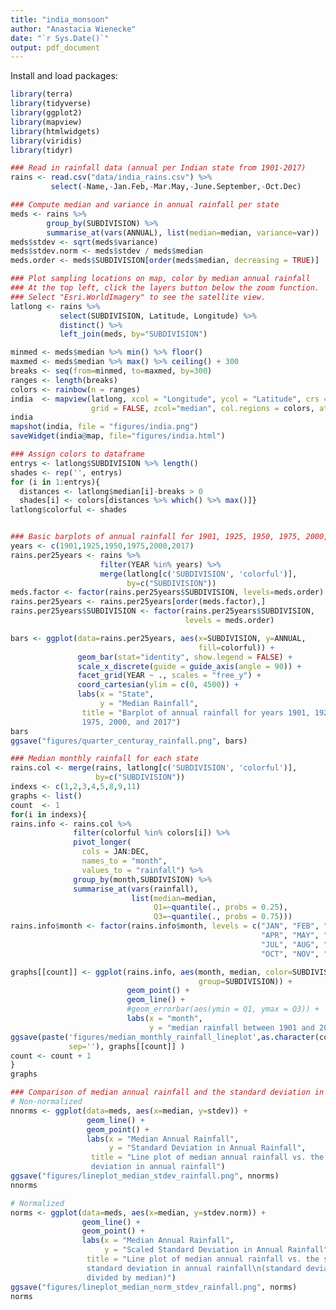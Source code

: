 ```yaml
---
title: "india_monsoon"
author: "Anastacia Wienecke"
date: "`r Sys.Date()`"
output: pdf_document
---
```


Install and load packages:

```r
library(terra)
library(tidyverse)
library(ggplot2)
library(mapview)
library(htmlwidgets)
library(viridis)
library(tidyr)
```

```r
### Read in rainfall data (annual per Indian state from 1901-2017)
rains <- read.csv("data/india_rains.csv") %>% 
         select(-Name,-Jan.Feb,-Mar.May,-June.September,-Oct.Dec)

### Compute median and variance in annual rainfall per state
meds <- rains %>%
        group_by(SUBDIVISION) %>%
        summarise_at(vars(ANNUAL), list(median=median, variance=var))
meds$stdev <- sqrt(meds$variance)
meds$stdev.norm <- meds$stdev / meds$median
meds.order <- meds$SUBDIVISION[order(meds$median, decreasing = TRUE)]
```


```r
### Plot sampling locations on map, color by median annual rainfall
### At the top left, click the layers button below the zoom function.
### Select "Esri.WorldImagery" to see the satellite view.
latlong <- rains %>%
           select(SUBDIVISION, Latitude, Longitude) %>%
           distinct() %>%
           left_join(meds, by="SUBDIVISION")

minmed <- meds$median %>% min() %>% floor()
maxmed <- meds$median %>% max() %>% ceiling() + 300
breaks <- seq(from=minmed, to=maxmed, by=300)
ranges <- length(breaks)
colors <- rainbow(n = ranges)
india  <- mapview(latlong, xcol = "Longitude", ycol = "Latitude", crs = 4269,
                  grid = FALSE, zcol="median", col.regions = colors, at = breaks)
india
mapshot(india, file = "figures/india.png")
saveWidget(india@map, file="figures/india.html")
```

``` r
### Assign colors to dataframe
entrys <- latlong$SUBDIVISION %>% length()
shades <- rep('', entrys)
for (i in 1:entrys){
  distances <- latlong$median[i]-breaks > 0
  shades[i] <- colors[distances %>% which() %>% max()]}
latlong$colorful <- shades


### Basic barplots of annual rainfall for 1901, 1925, 1950, 1975, 2000, and 2017
years <- c(1901,1925,1950,1975,2000,2017)
rains.per25years <- rains %>%
                    filter(YEAR %in% years) %>%
                    merge(latlong[c('SUBDIVISION', 'colorful')], 
                          by=c("SUBDIVISION"))
meds.factor <- factor(rains.per25years$SUBDIVISION, levels=meds.order)
rains.per25years <- rains.per25years[order(meds.factor),]
rains.per25years$SUBDIVISION <- factor(rains.per25years$SUBDIVISION,
                                       levels = meds.order)

bars <- ggplot(data=rains.per25years, aes(x=SUBDIVISION, y=ANNUAL,
                                          fill=colorful)) +
               geom_bar(stat="identity", show.legend = FALSE) +
               scale_x_discrete(guide = guide_axis(angle = 90)) +
               facet_grid(YEAR ~ ., scales = "free_y") +
               coord_cartesian(ylim = c(0, 4500)) +
               labs(x = "State",
                    y = "Median Rainfall",
                title = "Barplot of annual rainfall for years 1901, 1925, 1950,
                1975, 2000, and 2017")
bars
ggsave("figures/quarter_centuray_rainfall.png", bars)
```

``` r
### Median monthly rainfall for each state
rains.col <- merge(rains, latlong[c('SUBDIVISION', 'colorful')],
                   by=c("SUBDIVISION"))
indexs <- c(1,2,3,4,5,8,9,11)
graphs <- list()
count  <- 1
for(i in indexs){
rains.info <- rains.col %>%
              filter(colorful %in% colors[i]) %>%
              pivot_longer(
                cols = JAN:DEC,
                names_to = "month",
                values_to = "rainfall") %>%
              group_by(month,SUBDIVISION) %>%
              summarise_at(vars(rainfall), 
                           list(median=median,
                                Q1=~quantile(., probs = 0.25),
                                Q3=~quantile(., probs = 0.75)))
rains.info$month <- factor(rains.info$month, levels = c("JAN", "FEB", "MAR",
                                                        "APR", "MAY", "JUN",
                                                        "JUL", "AUG", "SEP",
                                                        "OCT", "NOV", "DEC"))

graphs[[count]] <- ggplot(rains.info, aes(month, median, color=SUBDIVISION,
                                          group=SUBDIVISION)) +
                          geom_point() +
                          geom_line() +
                          #geom_errorbar(aes(ymin = Q1, ymax = Q3)) +
                          labs(x = "month",
                               y = "median rainfall between 1901 and 2017")
ggsave(paste('figures/median_monthly_rainfall_lineplot',as.character(count),'.png',
             sep=''), graphs[[count]] )
count <- count + 1 
}
graphs
```

``` r
### Comparison of median annual rainfall and the standard deviation in annual rainfall
# Non-normalized
nnorms <- ggplot(data=meds, aes(x=median, y=stdev)) +
                 geom_line() +
                 geom_point() +
                 labs(x = "Median Annual Rainfall",
                      y = "Standard Deviation in Annual Rainfall",
                  title = "Line plot of median annual rainfall vs. the standard
                  deviation in annual rainfall")
ggsave("figures/lineplot_median_stdev_rainfall.png", nnorms)
nnorms

# Normalized
norms <- ggplot(data=meds, aes(x=median, y=stdev.norm)) +
                geom_line() +
                geom_point() +
                labs(x = "Median Annual Rainfall",
                     y = "Scaled Standard Deviation in Annual Rainfall",
                 title = "Line plot of median annual rainfall vs. the scaled
                 standard deviation in annual rainfall\n(standard deviation
                 divided by median)")
ggsave("figures/lineplot_median_norm_stdev_rainfall.png", norms)
norms
```

